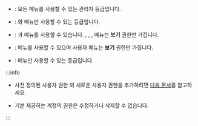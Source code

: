 * <Cmd sid='setting.account.administrator' product='2' />: 모든 메뉴를 사용할 수 있는 관리자 등급입니다.

* <Cmd sid='setting.account.userOperator' product='2' />: <Cmd sid='shell.header.user' />와 <Cmd sid='shell.header.setting' /> 메뉴만 사용할 수 있는 등급입니다.

* <Cmd sid='setting.account.monitoringOperator' product='2' />: <Cmd sid='shell.header.arena' />과 <Cmd sid='shell.header.setting' /> 메뉴를 사용할 수 있습니다. <Cmd sid='shell.header.dashboard' />, <Cmd sid='shell.header.user' />, <Cmd sid='shell.header.arena' />, <Cmd sid='shell.header.setting' /> 메뉴는 **보기** 권한만 가집니다.

* <Cmd sid='setting.account.taOperator' product='2' />: <Cmd sid='common.gnb.time_attendance' product='2' /> 메뉴를 사용할 수 있으며 사용자 메뉴는 **보기** 권한만 가집니다.

* <Cmd sid='setting.account.visitorOperator' product='2' />: <Cmd sid='common.gnb.visitor' product='2' /> 메뉴만 사용할 수 있는 등급입니다.

:::info

* 사전 정의된 사용자 권한 외 새로운 사용자 권한을 추가하려면 [다음 문서](#)를 참고하세요.

* 기본 제공하는 계정의 권한은 수정하거나 삭제할 수 없습니다.

:::